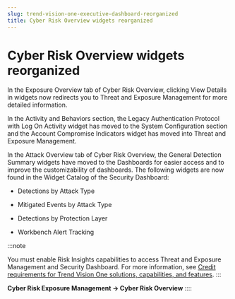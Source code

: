 ```yaml
---
slug: trend-vision-one-executive-dashboard-reorganized
title: Cyber Risk Overview widgets reorganized
---
```

# Cyber Risk Overview widgets reorganized

In the Exposure Overview tab of Cyber Risk Overview, clicking View Details in widgets now redirects you to Threat and Exposure Management for more detailed information.

In the Activity and Behaviors section, the Legacy Authentication Protocol with Log On Activity widget has moved to the System Configuration section and the Account Compromise Indicators widget has moved into Threat and Exposure Management.

In the Attack Overview tab of Cyber Risk Overview, the General Detection Summary widgets have moved to the Dashboards for easier access and to improve the customizability of dashboards. The following widgets are now found in the Widget Catalog of the Security Dashboard:

- Detections by Attack Type

- Mitigated Events by Attack Type

- Detections by Protection Layer

- Workbench Alert Tracking

:::note

You must enable Risk Insights capabilities to access Threat and Exposure Management and Security Dashboard. For more information, see [Credit requirements for Trend Vision One solutions, capabilities, and features](credit-req-for-apps-services.mdx).
:::

**Cyber Risk Exposure Management → Cyber Risk Overview**
::::
